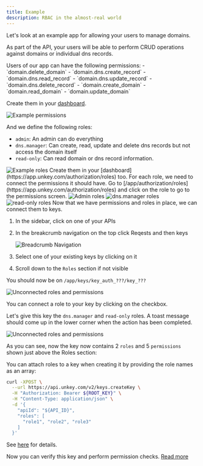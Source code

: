 ```yaml
---
title: Example
description: RBAC in the almost-real world
---
```


Let's look at an example app for allowing your users to manage domains.

As part of the API, your users will be able to perform CRUD operations against domains or individual dns records.

<Steps>
<Step titleSize="h2" title="Creating permissions">
Users of our app can have the following permissions:
- `domain.delete_domain`
- `domain.dns.create_record`
- `domain.dns.read_record`
- `domain.dns.update_record`
- `domain.dns.delete_record`
- `domain.create_domain`
- `domain.read_domain`
- `domain.update_domain`

Create them in your [dashboard](https://app.unkey.com/authorization/permissions).

<Frame>
  <img src="/apis/features/authorization/domains-permissions.png" alt="Example permissions"/>
  </Frame>
</Step>

<Step titleSize="h2" title="Creating roles">


And we define the following roles:
- `admin`: An admin can do everything
- `dns.manager`: Can create, read, update and delete dns records but not access the domain itself
- `read-only`: Can read domain or dns record information.
<Frame>
  <img src="/apis/features/authorization/domains-roles.png" alt="Example roles"/>
  </Frame>
Create them in your [dashboard](https://app.unkey.com/authorization/roles) too.

</Step>

<Step titleSize="h2" title="Connecting">
For each role, we need to connect the permissions it should have.
Go to [/app/authorization/roles](https://app.unkey.com/authorization/roles) and click on the role to go to the permissions screen.

<Tabs>
<Tab title="admin">

<Frame>
  <img src="/apis/features/authorization/domains-roles-admin.png" alt="Admin roles"/>
  </Frame>
</Tab>

<Tab title="dns.manager">

<Frame>
  <img src="/apis/features/authorization/domains-roles-dns.manager.png" alt="dns.manager roles"/>
  </Frame>
</Tab>
<Tab title="read-only">

<Frame>
  <img src="/apis/features/authorization/domains-roles-read-only.png" alt="read-only roles"/>
  </Frame>
</Tab>
</Tabs>



</Step>
<Step title="Create a key">
Now that we have permissions and roles in place, we can connect them to keys.

<Tabs>
<Tab title="Dashboard">

1. In the sidebar, click on one of your APIs
2. In the breakcrumb navigation on the top click Reqests and then keys 
    <Frame>
      <img src="/apis/features/authorization/api-keys-navigation.png" alt="Breadcrumb Navigation"/>
    </Frame>
  
3. Select one of your existing keys by clicking on it
4. Scroll down to the `Roles` section if not visible 

You should now be on `/app/keys/key_auth_???/key_???`

<Frame>
  <img src="/apis/features/authorization/api-key-screen.png" alt="Unconnected roles and permissions"/>
  </Frame>


  You can connect a role to your key by clicking on the checkbox.

  Let's give this key the `dns.manager` and `read-only` roles.
  A toast message should come up in the lower corner when the action has been completed.


<Frame>
  <img src="/apis/features/authorization/role-add-example.png" alt="Unconnected roles and permissions"/>
  </Frame>

As you can see, now the key now contains 2 `roles` and 5 `permissions` shown just above the Roles section:



</Tab>

<Tab title="API">

You can attach roles to a key when creating it by providing the role names as an array:

```bash
curl -XPOST \
  --url https://api.unkey.com/v2/keys.createKey \
  -H "Authorization: Bearer ${ROOT_KEY}" \
  -H "Content-Type: application/json" \
  -d '{
    "apiId": "${API_ID}",
    "roles": [
      "role1", "role2", "role3"
    ]
  }'
```
See [here](/api-reference/keys/create) for details.


</Tab>
</Tabs>
</Step>

<Step title="Verifying Permissions">

Now you can verify this key and perform permission checks. [Read more](/apis/features/authorization/verifying)

</Step>

</Steps>
